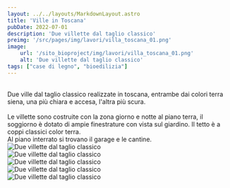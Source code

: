 ```yaml
---
layout: ../../layouts/MarkdownLayout.astro
title: 'Ville in Toscana'
pubDate: 2022-07-01
description: 'Due villette dal taglio classico'
preimg: '/src/pages/img/lavori/villa_toscana_01.png'
image:
    url: '/sito_bioproject/img/lavori/villa_toscana_01.png'
    alt: 'Due villette dal taglio classico'
tags: ["case di legno", "bioedilizia"]
---
```


<br />
Due ville dal taglio classico realizzate in toscana, entrambe dai colori terra siena, una più chiara e accesa, l'altra più scura. <br />
<br />
Le villette sono costruite con la zona giorno e notte al piano terra, il soggiorno è dotato di ampie finestrature con vista sul giardino. Il tetto è a coppi classici color terra. <br />
Al piano interrato si trovano il garage e le cantine.
<br />


<div class="w-75 mx-auto vstack gap-1">
    <Image src={Vista_01} alt="Due villette dal taglio classico" class="img-fluid" />
    <br />
    <Image src={Vista_02} alt="Due villette dal taglio classico" class="img-fluid" /> 
    <br />
    <Image src={Vista_03} alt="Due villette dal taglio classico" class="img-fluid" />
    <br />
    <Image src={Vista_04} alt="Due villette dal taglio classico" class="img-fluid" />
    <br />
    <Image src={Vista_05} alt="Due villette dal taglio classico" class="img-fluid" />
</div>